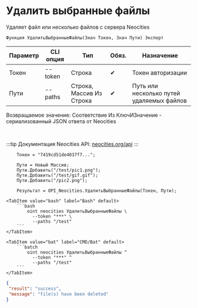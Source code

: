 ﻿---
sidebar_position: 3
description: Удалить выбранные файлы и другие функции для работы с Neocities в Открытом пакете интеграций - бесплатной open-source библиотеке интеграций для 1С:Предприятие 8, OneScript и CLI
keywords: [1C, 1С, 1С:Предприятие, 1С:Предприятие 8.3, API, Интеграция, Сервисы, Обмен, OneScript, CLI, Neocities]
---


# Удалить выбранные файлы
 Удаляет файл или несколько файлов с сервера Neocities



`Функция УдалитьВыбранныеФайлы(Знач Токен, Знач Пути) Экспорт`

  | Параметр | CLI опция | Тип | Обяз. | Назначение |
  |-|-|-|-|-|
  | Токен | --token | Строка | &#x2714; | Токен авторизации |
  | Пути | --paths | Строка, Массив Из Строка | &#x2714; | Путь или несколько путей удаляемых файлов |

  
  Возвращаемое значение:   Соответствие Из КлючИЗначение - сериализованный JSON ответа от Neocities

<br/>

:::tip
Документация Neocities API: [neocities.org/api](https://neocities.org/api)
:::
<br/>



```bsl title="Пример использования для 1С:Предприятие/OneScript"
    Токен = "7419cd51de4037f7...";

    Пути = Новый Массив;
    Пути.Добавить("/test/pic1.png");
    Пути.Добавить("/test/gif.gif");
    Пути.Добавить("/pic2.png");

    Результат = OPI_Neocities.УдалитьВыбранныеФайлы(Токен, Пути);
```
    

 <Tabs>
  
    <TabItem value="bash" label="Bash" default>
        ```bash
            oint neocities УдалитьВыбранныеФайлы \
              --token "***" \
              --paths "/test"
        ```
    </TabItem>
  
    <TabItem value="bat" label="CMD/Bat" default>
        ```batch
            oint neocities УдалитьВыбранныеФайлы ^
              --token "***" ^
              --paths "/test"
        ```
    </TabItem>
</Tabs>


```json title="Результат"
{
 "result": "success",
 "message": "file(s) have been deleted"
}
```
